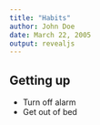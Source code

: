 ```yaml
---
title: "Habits"
author: John Doe
date: March 22, 2005
output: revealjs
---
```


## Getting up

- Turn off alarm
- Get out of bed


